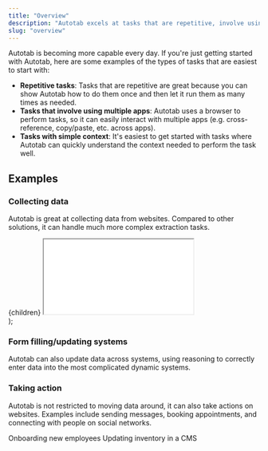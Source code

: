 ```yaml
---
title: "Overview"
description: "Autotab excels at tasks that are repetitive, involve using multiple apps, and don't require too much context to do well."
slug: "overview"
---
```


Autotab is becoming more capable every day. If you're just getting started with Autotab, here are some examples of the types of tasks that are easiest to start with:

- **Repetitive tasks**: Tasks that are repetitive are great because you can show Autotab how to do them once and then let it run them as many times as needed.
- **Tasks that involve using multiple apps**: Autotab uses a browser to perform tasks, so it can easily interact with multiple apps (e.g. cross-reference, copy/paste, etc. across apps).
- **Tasks with simple context**: It's easiest to get started with tasks where Autotab can quickly understand the context needed to perform the task well.

## Examples

### Collecting data

Autotab is great at collecting data from websites. Compared to other solutions, it can handle much more complex extraction tasks.

  <div
    style={{
      position: "relative",
      paddingBottom: "62.456140350877185%",
      height: 0,
      marginBottom: "var(--ifm-leading)",
    }}
  >
    {children}
    <iframe
      src={url}
      style={{
        position: "absolute",
        top: 0,
        left: 0,
        width: "100%",
        height: "100%",
      }}
    ></iframe>
  </div>
);

<EmbeddedVideo url="https://www.loom.com/embed/339209bae8ce4841a99102ae252d9de7?sid=8169d33d-2b94-4729-ba4c-93e438bb5943"></EmbeddedVideo>

### Form filling/updating systems

Autotab can also update data across systems, using reasoning to correctly enter data into the most complicated dynamic systems.

<EmbeddedVideo url="https://www.loom.com/embed/c1cb9277fdd2435a83f07959e9f359e2?sid=582efd4e-8ef8-4372-beb1-f667358020cc"></EmbeddedVideo>

### Taking action

Autotab is not restricted to moving data around, it can also take actions on websites. Examples include sending messages, booking appointments, and connecting with people on social networks.

<CardGroup cols={2}>
  <Card
    title="Employee Onboarding"
    icon="chalkboard-user"
    href="/use-cases/employee-onboarding"
  >
    Onboarding new employees
  </Card>
  <Card
    title="Updating Inventory"
    icon="boxes"
    href="/use-cases/inventory-update"
  >
    Updating inventory in a CMS
  </Card>
</CardGroup>
